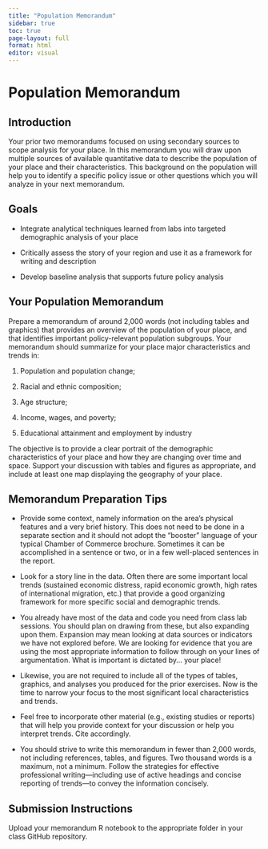 ```yaml
---
title: "Population Memorandum"
sidebar: true
toc: true
page-layout: full
format: html
editor: visual
---
```


# Population Memorandum

## Introduction

Your prior two memorandums focused on using secondary sources to scope analysis for your place. In this memorandum you will draw upon multiple sources of available quantitative data to describe the population of your place and their characteristics. This background on the population will help you to identify a specific policy issue or other questions which you will analyze in your next memorandum.

## Goals

-   Integrate analytical techniques learned from labs into targeted demographic analysis of your place

-   Critically assess the story of your region and use it as a framework for writing and description

-   Develop baseline analysis that supports future policy analysis

## Your Population Memorandum

Prepare a memorandum of around 2,000 words (not including tables and graphics) that provides an overview of the population of your place, and that identifies important policy-relevant population subgroups. Your memorandum should summarize for your place major characteristics and trends in:

1.  Population and population change;

2.  Racial and ethnic composition;

3.  Age structure;

4.  Income, wages, and poverty;

5.  Educational attainment and employment by industry

The objective is to provide a clear portrait of the demographic characteristics of your place and how they are changing over time and space. Support your discussion with tables and figures as appropriate, and include at least one map displaying the geography of your place.

## Memorandum Preparation Tips

-   Provide some context, namely information on the area's physical features and a very brief history. This does not need to be done in a separate section and it should not adopt the "booster" language of your typical Chamber of Commerce brochure. Sometimes it can be accomplished in a sentence or two, or in a few well-placed sentences in the report.

-   Look for a story line in the data. Often there are some important local trends (sustained economic distress, rapid economic growth, high rates of international migration, etc.) that provide a good organizing framework for more specific social and demographic trends.

-   You already have most of the data and code you need from class lab sessions. You should plan on drawing from these, but also expanding upon them. Expansion may mean looking at data sources or indicators we have not explored before. We are looking for evidence that you are using the most appropriate information to follow through on your lines of argumentation. What is important is dictated by... your place!

-   Likewise, you are not required to include all of the types of tables, graphics, and analyses you produced for the prior exercises. Now is the time to narrow your focus to the most significant local characteristics and trends.

-   Feel free to incorporate other material (e.g., existing studies or reports) that will help you provide context for your discussion or help you interpret trends. Cite accordingly.

-   You should strive to write this memorandum in fewer than 2,000 words, not including references, tables, and figures. Two thousand words is a maximum, not a minimum. Follow the strategies for effective professional writing---including use of active headings and concise reporting of trends---to convey the information concisely.

## Submission Instructions

Upload your memorandum R notebook to the appropriate folder in your class GitHub repository.
